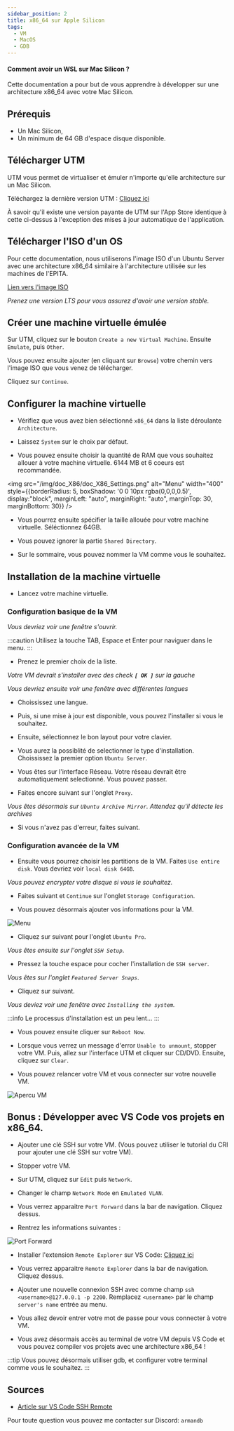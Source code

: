 ```yaml
---
sidebar_position: 2
title: x86_64 sur Apple Silicon
tags:
  - VM
  - MacOS
  - GDB
---
```


#### Comment avoir un WSL sur Mac Silicon ?

Cette documentation a pour but de vous apprendre à développer sur une architecture x86_64 avec votre Mac Silicon.

## Prérequis

- Un Mac Silicon,
- Un minimum de 64 GB d'espace disque disponible.

## Télécharger UTM

UTM vous permet de virtualiser et émuler n'importe qu'elle architecture sur un Mac Silicon.

Téléchargez la dernière version UTM :
[Cliquez ici](https://github.com/utmapp/UTM/releases/latest/download/UTM.dmg)

À savoir qu'il existe une version payante de UTM sur l'App Store identique à cette ci-dessus à l'exception des mises à jour automatique de l'application.

## Télécharger l'ISO d'un OS

Pour cette documentation, nous utiliserons l'image ISO d'un Ubuntu Server avec une architecture x86_64 similaire à l'architecture utilisée sur les machines de l'EPITA.

[Lien vers l'image ISO](https://ubuntu.com/download/server)

*Prenez une version LTS pour vous assurez d'avoir une version stable.*

## Créer une machine virtuelle émulée

Sur UTM, cliquez sur le bouton `Create a new Virtual Machine`. Ensuite `Emulate`, puis `Other`.

Vous pouvez ensuite ajouter (en cliquant sur `Browse`) votre chemin vers l'image ISO que vous venez de télécharger.

Cliquez sur `Continue`.

## Configurer la machine virtuelle

- Vérifiez que vous avez bien sélectionné `x86_64` dans la liste déroulante `Architecture`.

- Laissez `System` sur le choix par défaut.

- Vous pouvez ensuite choisir la quantité de RAM que vous souhaitez allouer à votre machine virtuelle. 6144 MB et 6 coeurs est recommandée.

<img src="/img/doc_X86/doc_X86_Settings.png" alt="Menu" width="400" style={{borderRadius: 5, boxShadow: '0 0 10px rgba(0,0,0,0.5)', display:"block", marginLeft: "auto", marginRight: "auto", marginTop: 30, marginBottom: 30}} />

- Vous pourrez ensuite spécifier la taille allouée pour votre machine virtuelle. Séléctionnez 64GB.

- Vous pouvez ignorer la partie `Shared Directory`.

- Sur le sommaire, vous pouvez nommer la VM comme vous le souhaitez.

## Installation de la machine virtuelle

- Lancez votre machine virtuelle.

### Configuration basique de la VM 

*Vous devriez voir une fenêtre s'ouvrir.*

:::caution
Utilisez la touche TAB, Espace et Enter pour naviguer dans le menu.
:::

- Prenez le premier choix de la liste.

*Votre VM devrait s'installer avec des check **`[ OK ]`** sur la gauche*

*Vous devriez ensuite voir une fenêtre avec différentes langues*

- Choississez une langue.

- Puis, si une mise à jour est disponible, vous pouvez l'installer si vous le souhaitez.

- Ensuite, sélectionnez le bon layout pour votre clavier.

- Vous aurez la possiblité de selectionner le type d'installation. Choississez la premier option `Ubuntu Server`.

- Vous êtes sur l'interface Réseau. Votre réseau devrait être automatiquement selectionné. Vous pouvez passer.

- Faites encore suivant sur l'onglet `Proxy`.

*Vous êtes désormais sur `Ubuntu Archive Mirror`. Attendez qu'il détecte les archives*

- Si vous n'avez pas d'erreur, faites suivant.

### Configuration avancée de la VM 

- Ensuite vous pourrez choisir les partitions de la VM. Faites `Use entire disk`. Vous devriez voir `local disk 64GB`.

*Vous pouvez encrypter votre disque si vous le souhaitez.*

- Faites suivant et `Continue` sur l'onglet `Storage Configuration`.

- Vous pouvez désormais ajouter vos informations pour la VM.

![Menu](/img/doc_X86/doc_X86_Menu.png)

- Cliquez sur suivant pour l'onglet `Ubuntu Pro`.

*Vous êtes ensuite sur l'onglet `SSH Setup`*.

- Pressez la touche espace pour cocher l'installation de `SSH server`.

*Vous êtes sur l'onglet `Featured Server Snaps`*.

- Cliquez sur suivant.

*Vous deviez voir une fenêtre avec `Installing the system`.*

:::info
Le processus d'installation est un peu lent...
:::

- Vous pouvez ensuite cliquer sur `Reboot Now`.

- Lorsque vous verrez un message d'error `Unable to unmount`, stopper votre VM. Puis, allez sur l'interface UTM et cliquer sur CD/DVD. Ensuite, cliquez sur `Clear`.

- Vous pouvez relancer votre VM et vous connecter sur votre nouvelle VM.

![Apercu VM](/img/doc_X86/doc_X86_VM.png)

## Bonus : Développer avec VS Code vos projets en x86_64.

- Ajouter une clé SSH sur votre VM. (Vous pouvez utiliser le tutorial du CRI pour ajouter une clé SSH sur votre VM).

- Stopper votre VM.

- Sur UTM, cliquez sur `Edit` puis `Network`.

- Changer le champ `Network Mode` en `Emulated VLAN`.

- Vous verrez apparaitre `Port Forward` dans la bar de navigation. Cliquez dessus.

- Rentrez les informations suivantes :

![Port Forward](/img/doc_X86/doc_X86_Clear.png)

- Installer l'extension `Remote Explorer` sur VS Code: [Cliquez ici](https://marketplace.visualstudio.com/items?itemName=ms-vscode.remote-explorer)

- Vous verrez apparaitre `Remote Explorer` dans la bar de navigation. Cliquez dessus.

- Ajouter une nouvelle connexion SSH avec comme champ `ssh <username>@127.0.0.1 -p 2200`. Remplacez `<username>` par le champ `server's name` entrée au menu.

- Vous allez devoir entrer votre mot de passe pour vous connecter à votre VM.

- Vous avez désormais accès au terminal de votre VM depuis VS Code et vous pouvez compiler vos projets avec une architecture x86_64 !

:::tip
Vous pouvez désormais utiliser gdb, et configurer votre terminal comme vous le souhaitez.
:::


## Sources
- [Article sur VS Code SSH Remote](https://medium.com/@lizrice/linux-vms-on-an-m1-based-mac-with-vscode-and-utm-d73e7cb06133)


Pour toute question vous pouvez me contacter sur Discord: `armandb`
